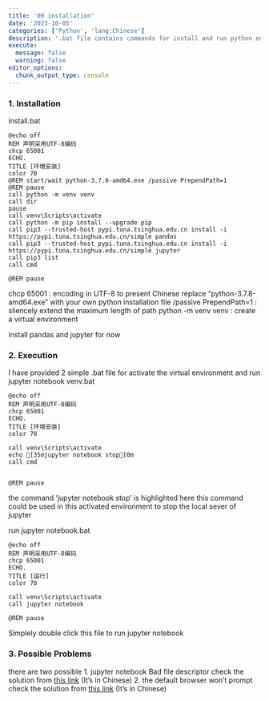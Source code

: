 ```yaml
---
title: '00 installation'
date: '2023-10-05'
categories: ['Python', 'lang:Chinese']
description: '.bat file contains commands for install and run python environment'
execute: 
  message: false
  warning: false
editor_options: 
  chunk_output_type: console
---
```


### 1. Installation
install.bat
```code
@echo off
REM 声明采用UTF-8编码
chcp 65001
ECHO.
TITLE [环境安装]
color 70
@REM start/wait python-3.7.8-amd64.exe /passive PrependPath=1
@REM pause
call python -m venv venv
call dir
pause
call venv\Scripts\activate
call python -m pip install --upgrade pip
call pip3 --trusted-host pypi.tuna.tsinghua.edu.cn install -i https://pypi.tuna.tsinghua.edu.cn/simple pandas
call pip3 --trusted-host pypi.tuna.tsinghua.edu.cn install -i https://pypi.tuna.tsinghua.edu.cn/simple jupyter
call pip3 list
call cmd

@REM pause
```
chcp 65001 : encoding in UTF-8 to present Chinese
replace "python-3.7.8-amd64.exe" with your own python installation file
/passive PrependPath=1 : sliencely extend the maximum length of path
python -m venv venv : create a virtual environment

install pandas and jupyter for now

### 2. Execution
I have provided 2 simple .bat file for activate the virtual environment and run jupyter notebook
venv.bat
```code
@echo off
REM 声明采用UTF-8编码
chcp 65001
ECHO.
TITLE [环境安装]
color 70

call venv\Scripts\activate
echo [35mjupyter notebook stop[0m
call cmd


@REM pause
```
the command 'jupyter notebook stop' is highlighted here
this command could be used in this activated environment to stop the local sever of jupyter

run jupyter notebook.bat
```code
@echo off
REM 声明采用UTF-8编码
chcp 65001
ECHO.
TITLE [运行]
color 70

call venv\Scripts\activate
call jupyter notebook

@REM pause
```
Simplely double click this file to run jupyter notebook

### 3. Possible Problems
there are two possible 
1. jupyter notebook Bad file descriptor
check the solution from [this link](https://blog.csdn.net/python_bigniu/article/details/120923326) (It's in Chinese)
2. the default browser won't prompt
check the solution from [this link](https://blog.csdn.net/fffsolomon/article/details/103733300) (It's in Chinese)


